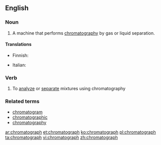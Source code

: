 ==English==

===Noun===
{{en-noun}}

# {{context|analytical chemistry|lang=en}} A machine that performs [[chromatography]] by gas or liquid separation.

====Translations====
{{trans-top|machine that performs chromatography}}
* Finnish: {{t-|fi|kromatografi}}
{{trans-mid}}
* Italian: {{t-|it|cromatografo|m}}
{{trans-bottom}}

===Verb===
{{en-verb}}

# To [[analyze]] or [[separate]] mixtures using chromatography

===Related terms===
* [[chromatogram]]
* [[chromatographic]]
* [[chromatography]]

[[ar:chromatograph]]
[[et:chromatograph]]
[[ko:chromatograph]]
[[pl:chromatograph]]
[[ta:chromatograph]]
[[vi:chromatograph]]
[[zh:chromatograph]]